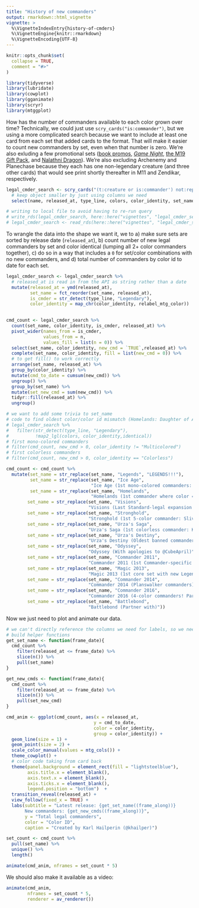 ```yaml
---
title: "History of new commanders"
output: rmarkdown::html_vignette
vignette: >
  %\VignetteIndexEntry{history-of-cmders}
  %\VignetteEngine{knitr::rmarkdown}
  %\VignetteEncoding{UTF-8}
---
```


```r
knitr::opts_chunk$set(
  collapse = TRUE,
  comment = "#>"
)
```

```r
library(tidyverse)
library(lubridate)
library(cowplot)
library(gganimate)
library(scryr)
library(mtggplot)
```

How has the number of commanders available to each color grown over time? 
Technically, we could just use `scry_cards("is:commander")`, but we using a more
complicated search because we want to include at least one card from each set 
that added cards to the format. That will make it easier to count new commanders
by set, even when that number is zero. We're also exluding a few promotional 
sets ([book promos](https://scryfall.com/sets/phpr), 
[*Game Night*](https://scryfall.com/search?q=set%3Agnt), [the M19 Gift Pack](https://scryfall.com/sets/g18), 
and [Nalathni Dragon](https://scryfall.com/card/pdrc/1/nalathni-dragon)). We're 
also excluding Archenemy and Planechase because they each has one non-legendary 
creature (and three other cards) that would see print shortly thereafter in M11
and Zendikar, respectively.
```r
legal_cmder_search <- scry_cards("(t:creature or is:commander') not:reprint f:commander -set:pdrc -set:gnt -set:phpr -set:g18 -set:arc -set:hop") %>% 
  # keep object smaller by just using columns we need
  select(name, released_at, type_line, colors, color_identity, set_name)

# writing to local file to avoid having to re-run query
# write_rds(legal_cmder_search, here::here("vignettes", "legal_cmder_search.rds"))
# legal_cmder_search <- read_rds(here::here("vignettes", "legal_cmder_search.rds"))
```

To wrangle the data into the shape we want it, we to a) make sure sets are 
sorted by release date (`released_at`), b) count number of new legal commanders 
by set and color identical (lumping all 2+ color commanders together), c) 
do so in a way that includes a `0` for set/color combinations with no new
commanders, and d) total number of commanders by color id to date for each set.

```r
legal_cmder_search <- legal_cmder_search %>% 
  # released_at is read in from the API as string rather than a date
  mutate(released_at = ymd(released_at),
         set_name = fct_reorder(set_name, released_at),
         is_cmder = str_detect(type_line, "Legendary"),
         color_identity = map_chr(color_identity, relabel_mtg_color))
  

cmd_count <- legal_cmder_search %>% 
  count(set_name, color_identity, is_cmder, released_at) %>% 
  pivot_wider(names_from = is_cmder, 
              values_from = n, 
              values_fill = list(n = 0)) %>% 
  select(set_name, color_identity, new_cmd = `TRUE`,released_at) %>% 
  complete(set_name, color_identity, fill = list(new_cmd = 0)) %>% 
  # to get fill() to work correctly
  arrange(set_name, released_at) %>% 
  group_by(color_identity) %>% 
  mutate(cmd_to_date = cumsum(new_cmd)) %>% 
  ungroup() %>% 
  group_by(set_name) %>% 
  mutate(set_new_cmd = sum(new_cmd)) %>%
  tidyr::fill(released_at) %>% 
  ungroup()

# we want to add some trivia to set_name
# code to find oldest color/color id mismatch (Homelands: Daughter of Autumn)
# legal_cmder_search %>%
#   filter(str_detect(type_line, "Legendary"),
#          !map2_lgl(colors, color_identity,identical))
# first mono-colored commanders 
# filter(cmd_count, new_cmd > 0, color_identity != "Multicolored")
# first colorless commanders
# filter(cmd_count, new_cmd > 0, color_identity == "Colorless")

cmd_count <- cmd_count %>% 
  mutate(set_name = str_replace(set_name, "Legends", "LEGENDS!!!"),
         set_name = str_replace(set_name, "Ice Age", 
                                "Ice Age (1st mono-colored commanders: General Jarkeld(W)\n& Márton Stromgald(R))"),
         set_name = str_replace(set_name, "Homelands", 
                                "Homelands (1st commander where color =/= color ID: Daughter of Autumn"),
        set_name = str_replace(set_name, "Visions",
                               "Visions (Last Standard-legal expansion with \nno new Legends)"),
        set_name = str_replace(set_name, "Stronghold",
                               "Stronghold (1st 5-color commander: Sliver Queen)"),
        set_name = str_replace(set_name, "Urza's Saga",
                               "Urza's Saga (1st colorless commander: Karn, Silver Golem)"),
        set_name = str_replace(set_name, "Urza's Destiny",
                               "Urza's Destiny (Oldest banned commander: Rofellos, \nLlanowar Emissary)"),
        set_name = str_replace(set_name, "Odyssey", 
                               "Odyssey (With apologies to @CubeApril)"),
        set_name = str_replace(set_name, "Commander 2011", 
                               "Commander 2011 (1st Commander-specific product)"),
        set_name = str_replace(set_name, "Magic 2013", 
                               "Magic 2013 (1st core set with new Legends)"),
        set_name = str_replace(set_name, "Commander 2014", 
                               "Commander 2014 (Planswalker commanders)"),
        set_name = str_replace(set_name, "Commander 2016", 
                               "Commander 2016 (4-color commanders! Partner!)"),
        set_name = str_replace(set_name, "Battlebond", 
                               "Battlebond (Partner with)"))
```

Now we just need to plot and animate our data.

```r
# we can't directly reference the columns we need for labels, so we need to 
# build helper functions
get_set_name <- function(frame_date){
  cmd_count %>% 
    filter(released_at <= frame_date) %>% 
    slice(n()) %>% 
    pull(set_name) 
}

get_new_cmds <- function(frame_date){
  cmd_count %>% 
    filter(released_at <= frame_date) %>% 
    slice(n()) %>% 
    pull(set_new_cmd) 
}

cmd_anim <- ggplot(cmd_count, aes(x = released_at, 
                                 y = cmd_to_date, 
                                 color = color_identity,
                                 group = color_identity)) +
  geom_line(size = 1) + 
  geom_point(size = 2) +
  scale_color_manual(values = mtg_cols()) +
  theme_cowplot() +
  # color code taking from card back
  theme(panel.background = element_rect(fill = "lightsteelblue"),
        axis.title.x = element_blank(),
        axis.text.x = element_blank(),
        axis.ticks.x = element_blank(),
        legend.position = "bottom")  +
  transition_reveal(released_at) + 
  view_follow(fixed_x = TRUE) +
  labs(subtitle = "Latest release: {get_set_name((frame_along))} 
       New commanders: {get_new_cmds((frame_along))}",
       y = "Total legal commanders",
       color = "Color ID",
       caption = "Created by Karl Hailperin (@khailper)")

set_count <- cmd_count %>% 
  pull(set_name) %>% 
  unique() %>% 
  length()

animate(cmd_anim, nframes = set_count * 5)
```

We should also make it available as a video:
```r
animate(cmd_anim, 
        nframes = set_count * 5, 
        renderer = av_renderer())
```


